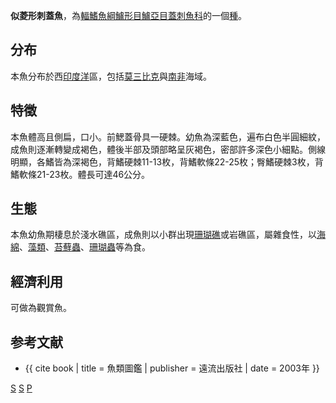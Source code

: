 {{Speciesbox 
| taxon = Pomacanthus rhomboides
| authority = [[Gilchrist|Gilchrist]] & [[Thompson|Thompson]], 1908
| image = Trapez-Kaiserfisch (Pomacanthus rhombiodes) 02.jpg
| status = NE
| status_system = iucn3.1
| synonyms = *''Holacanthus rhomboides''<br /><small>Gilchrist & Thompson, 1908</small> 
}}
'''似菱形刺蓋魚'''，為[[輻鰭魚綱|輻鰭魚綱]][[鱸形目|鱸形目]][[鱸亞目|鱸亞目]][[蓋刺魚科|蓋刺魚科]]的一個[[種|種]]。

==分布==
本魚分布於西[[印度洋|印度洋]]區，包括[[莫三比克|莫三比克]]與[[南非|南非]]海域。

==特徵==
本魚體高且側扁，口小。前鰓蓋骨具一硬棘。幼魚為深藍色，遍布白色半圓細紋，成魚則逐漸轉變成褐色，體後半部及頭部略呈灰褐色，密部許多深色小細點。側線明顯，各鰭皆為深褐色，背鰭硬棘11-13枚，背鰭軟條22-25枚；臀鰭硬棘3枚，背鰭軟條21-23枚。體長可達46公分。

==生態==
本魚幼魚期棲息於淺水礁區，成魚則以小群出現[[珊瑚礁|珊瑚礁]]或岩礁區，屬雜食性，以[[海綿|海綿]]、[[藻類|藻類]]、[[苔蘚蟲|苔蘚蟲]]、[[珊瑚蟲|珊瑚蟲]]等為食。

==經濟利用==
可做為觀賞魚。

==参考文献==
*{{ cite book | title = 魚類圖鑑 | publisher = 遠流出版社 | date = 2003年 }}
{{Reflist}}
{{Taxonbar}}

[[Category:觀賞魚|S]]
[[Category:刺蓋魚屬|S]]
[[Category:1908年描述的魚類|P]]